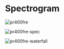 # Spectrogram

![pr400fre](/pr400fre.png)

![pr400fre-spec](/pr400fre-spec.png)

![pr400fre-waterfall](/pr400fre-waterfall.png)